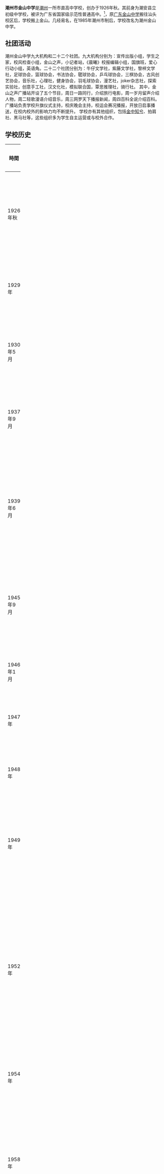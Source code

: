 {{coord|23|20|09|N|116|40|35|E|scale:200000|display=title}}
{{Infobox School
| name = 潮州金山中学
| other_name = Chaozhou Jinshan High School
| motto = 勤奋，活泼，求实，向上<ref>[http://www.gdczedu.net/Photo/XUEXIAOTUPIAN/200510/37.html 潮州市金山中学 潮州教育信息网] {{webarchive|url=https://web.archive.org/web/20160325175752/http://www.gdczedu.net/Photo/XUEXIAOTUPIAN/200510/37.html |date=2016-03-25 }}，2005-10-18</ref>
| established = 1926年
| type = 公有
| grades = 高一至高三
| principal = 沈茂忠<ref>[https://web.archive.org/web/20160304195438/http://61.146.92.227/ReadNews.asp?NewsId=1707 潮州市金山中学历任校长]，2012年8月24日</ref>
| staff = 200余人<ref>[https://web.archive.org/web/20120125052430/http://www.czjzxsh.com/?post=7 潮州市金山中学简介-学生会版本]</ref>
| students = 约4000人
| address = 广东省[[潮州市|潮州市]]湘桥区桥东街道东山路中段
| tel = 
| fax = 
| mail = 
| website = {{URL|http://www.czjszx.com/}}
}}

'''潮州市金山中学'''是[[潮州|潮州]]一所市直高中学校，创办于1926年秋。其前身为潮安县立初级中学校，被评为广东省国家级示范性普通高中。<ref>[https://web.archive.org/web/20160305172804/http://www.czjszx.com/ReadNews.asp?NewsID=709 潮州金中示范性高中揭牌仪式]</ref>，原[[广东金山中学|广东金山中学]]搬往汕头校区后，学校搬上金山。几经易名，在1985年潮州市制后，学校改名为潮州金山中学。

==社团活动==
潮州金山中学{{when|现有}}九大机构和二十二个社团。九大机构分别为：宣传出版小组，学生之家，校风检查小组，金山之声，小记者站，《晨曦》校报编辑小组，国旗班，爱心行动小组，英语角。二十二个社团分别为：牛仔文学社，紫藤文学社，黎梓文学社，足球协会，篮球协会，书法协会，毽球协会，乒乓球协会，三棋协会，古风创艺协会，音乐社，心理社，健身协会，羽毛球协会，漫艺社，joker杂志社，探索实验社，创意手工社，汉文化社，模拟联合国，覃思推理社，骑行社。
其中，金山之声广播站开设了五个节目，周日一路同行，介绍旅行电影，周一岁月留声介绍人物，周二轻歌漫语介绍音乐，周三网罗天下播报新闻，周四百科全说介绍百科。广播站负责学校升旗仪式主持，校庆晚会主持，校运会赛况播报，开放日启事播送，在校内校外的影响力均不断提升。
学校亦有其他组织，包括[[金中知兮|金中知兮]]、拍肩社、黑马社等，这些组织多为学生自主运营或与校外合作。

==学校历史==
{| width=100% class="wikitable"
!時間||width=70%|事件||校長
|-
|1926年秋
|创办，校名为“潮安县立初级中学校”，校址设于西壕路的“十五间”||李梅
|-
|1929年
|迁于西湖涵碧楼，把“西湖酒楼”改建为校舍||rowspan=2|方达观
|-
|1930年5月
|新校舍建成（现高级中学校址），学校搬人新址
|-
|1937年9月
|日敌南侵，学校被炸，学校由西湖迁至“意溪书院”||rowspan=3|陈行成
|-
|1939年6月
|潮州沦陷，学校迁至中荣乡（现归湖镇境内）虎廊村，利用祠堂及竹篷教室，坚持上课
|-
|1945年9月
|抗日战争胜利，迁回潮州城，暂于廖厝祠上课，并进行校舍修复
|-
|1946年1月
|学校改称“潮安县立第一初级中学”||rowspan=2|钟勃
|-
|1947年
|西湖校址修复，学校迁回原校址
|-
|1948年
|始招高中班，校名为“潮安县立第一中学”||rowspan=2|谢贤明
|-
|1949年
|中华人民共和国成立，学校名为“潮安第一中学”简称“潮安一中”
|-
|1952年
|广东金山中学迁往汕头岩石，西湖校址改作粤东行署，学校搬上金山。“义安中学”、“贝理女中并入本校，在义安中学校址设分教处||谢焕新
|-
|1954年
|学校被定为汕头地区重点中学||王家桂
|-
|1958年
|停招初中班，校名改称“潮安第一高级中学”，校长柯光政。停招初中班，校名改称“潮安第一高级中学”||rowspan=4|柯光政
|-
|1960年
|重设初中部，恢复校名“潮安第一中学”
|-
|1966年6月
|“文化大革命”开始，易名“潮安红旗中学”
|-
|1977年1月
|校名恢复“潮安第一中学”
|-
|1985年1月
|因撤潮安县建制，建立潮州市制，学校以校址所在地命名，将“潮安第一中学”改名“潮州市金山中学”。中共广东省委书记吴南生为学校题写校名：“潮州金山中学”||周勤延
|}

==资料来源==
{{reflist}}

==外部链接==
*[https://web.archive.org/web/20120125075853/http://www.czjszx.com/ 潮州金山中学网站]

[[Category:潮州教育|Category:潮州教育]]
[[Category:广东中等教育|Category:广东中等教育]]
[[Category:1926年创办的教育机构|Category:1926年创办的教育机构]]